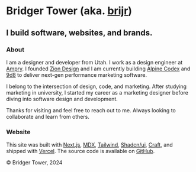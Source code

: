 
# Bridger Tower <span className="text-muted-foreground">(aka. [brijr](https://github.com/brijr))</span>

## I build software, websites, and brands.

<PortfolioLinks />

### About

I am a designer and developer from Utah. I work as a design engineer at [Ampry](https://ampry.com). I founded [Zion Design](https://zion.surf) and I am currently building [Alpine Codex](https://alpinecodex.com) and [9d8](https://9d8.dev) to deliver next-gen performance marketing software.

I belong to the intersection of design, code, and marketing. After studying marketing in university, I started my career as a marketing designer before diving into software design and development.

Thanks for visiting and feel free to reach out to me. Always looking to collaborate and learn from others.

<OtherLinks />

### Website

This site was built with [Next.js](https://nextjs.org), [MDX](https://mdxjs.com), [Tailwind](https://tailwindcss.com), [Shadcn/ui](https://ui.shadcn.com), [Craft](https://github.com/brijr/craft), and shipped with [Vercel](https://vercel.com). The source code is available on [GitHub](https://github.com/brijr/home).

<p className="text-muted-foreground text-sm">© Bridger Tower, 2024</p>
